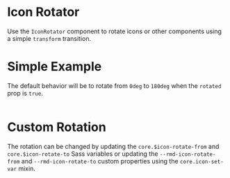 # Icon Rotator

Use the `IconRotator` component to rotate icons or other components using a
simple `transform` transition.

# Simple Example

The default behavior will be to rotate from `0deg` to `180deg` when the
`rotated` prop is `true`.

```demo source="./SimpleExample.tsx"

```

# Custom Rotation

The rotation can be changed by updating the `core.$icon-rotate-from` and
`core.$icon-rotate-to` Sass variables or updating the `--rmd-icon-rotate-from`
and `--rmd-icon-rotate-to` custom properties using the `core.icon-set-var`
mixin.

```demo source="./CustomRotationExample.tsx"

```
